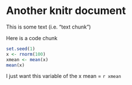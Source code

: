 Another knitr document
===========================

This is some text (i.e. "text chunk")

Here is a code chunk

```r
set.seed(1)
x <- rnorm(100)
xmean <- mean(x)
mean(x)
```

I just want this variable of the x mean = `r xmean`